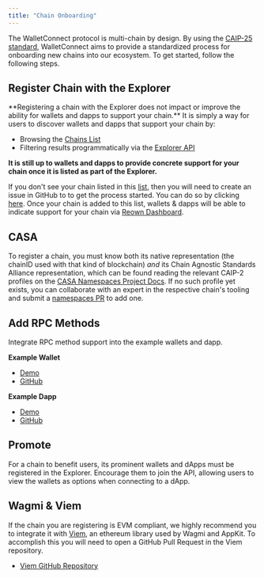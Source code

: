 ```yaml
---
title: "Chain Onboarding"
---
```


The WalletConnect protocol is multi-chain by design. By using the [CAIP-25 standard](https://github.com/ChainAgnostic/CAIPs/blob/master/CAIPs/caip-25.md), WalletConnect aims to provide a standardized process for onboarding new chains into our ecosystem. To get started, follow the following steps.

## Register Chain with the Explorer

<Note>
**Registering a chain with the Explorer does not impact or improve the ability for wallets and dapps to support your chain.** It is simply a way for users to discover wallets and dapps that support your chain by:

- Browsing the [Chains List](./chain-list)
- Filtering results programmatically via the [Explorer API](../../cloud/explorer.md)

**It is still up to wallets and dapps to provide concrete support for your chain once it is listed as part of the Explorer.**
</Note>

If you don't see your chain listed in this [list](./chain-list), then you will need to create an issue in GitHub to to get the process started.
You can do so by clicking [here](https://github.com/WalletConnect/walletconnect-monorepo/issues/new?assignees=&labels=type%3A+new+chain+request&template=new_chain_to_explorer.md&title=). Once your chain is added to this list, wallets & dapps will be able to indicate support for your chain via [Reown Dashboard](https://dashboard.reown.com).

## CASA

To register a chain, you must know both its native representation (the chainID used with that kind of blockchain) _and_ its Chain Agnostic Standards Alliance representation, which can be found reading the relevant CAIP-2 profiles on the [CASA Namespaces Project Docs](https://namespaces.chainagnostic.org/). If no such profile yet exists, you can collaborate with an expert in the respective chain's tooling and submit a [namespaces PR](https://github.com/ChainAgnostic/namespaces/?tab=readme-ov-file#namespaces) to add one.

## Add RPC Methods

Integrate RPC method support into the example wallets and dapp.

**Example Wallet**

- [Demo](https://react-walletkit.vercel.app/)
- [GitHub](https://github.com/WalletConnect/web-examples/tree/main/advanced/wallets/react-walletkit)

**Example Dapp**

- [Demo](https://react-app.walletconnect.com/)
- [GitHub](https://github.com/WalletConnect/web-examples/tree/main/advanced/dapps/react-dapp-v2)

## Promote

For a chain to benefit users, its prominent wallets and dApps must be registered in the Explorer. Encourage them to join the API, allowing users to view the wallets as options when connecting to a dApp.

## Wagmi & Viem

If the chain you are registering is EVM compliant, we highly recommend you to integrate it with [Viem](https://viem.sh/docs/clients/chains.html), an ethereum library used by Wagmi and AppKit. To accomplish this you will need to open a GitHub Pull Request in the Viem repository.

- [Viem GitHub Repository](https://github.com/wagmi-dev/viem/tree/main/src/chains/definitions)
